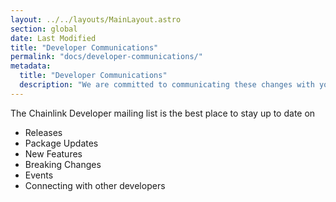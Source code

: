 ```yaml
---
layout: ../../layouts/MainLayout.astro
section: global
date: Last Modified
title: "Developer Communications"
permalink: "docs/developer-communications/"
metadata:
  title: "Developer Communications"
  description: "We are committed to communicating these changes with you in advance. This page will provide information on our current communication channels and detail active notifications / upgrade plans with timelines."
---
```



The Chainlink Developer mailing list is the best place to stay up to date on

- Releases
- Package Updates
- New Features
- Breaking Changes
- Events
- Connecting with other developers

<DeveloperCommunicationsCallout />
